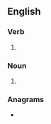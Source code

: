 ==English==

===Verb===
{{head|en|verb form}}

# {{en-third-person singular of|doodle}}

===Noun===
{{head|en|noun form}}

# {{plural of|doodle|lang=en}}

===Anagrams===
* {{anagrams|en|a=ddeloos|soodled}}